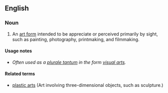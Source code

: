 ==English==

{{wikipedia|visual arts}}
===Noun===
{{en-noun|sg=[[visual]] [[art]]}}

#An [[art form]] intended to be appreciate or perceived primarily by sight, such as painting, photography, printmaking, and filmmaking.

====Usage notes====
* ''Often used as a [[Appendix:Glossary#plurale tantum|plurale tantum]] in the form [[visual arts]].''

====Related terms====
*[[plastic arts]] (Art involving three-dimensional objects, such as sculpture.)